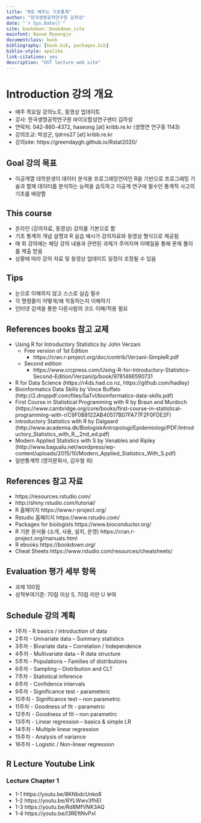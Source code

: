 ```yaml
--- 
title: "R로 배우는 기초통계"
author: "한국생명공학연구원 김하성"
date: "`r Sys.Date()`"
site: bookdown::bookdown_site
mainfont: Nanum Myeongjo
documentclass: book
bibliography: [book.bib, packages.bib]
biblio-style: apalike
link-citations: yes
description: "UST lecture web site"
---
```



# Introduction 강의 개요 
- 매주 목요일 강의노트, 동영상 업데이트 
- 강사: 한국생명공학연구원 바이오합성연구센터 김하성
- 연락처: 042-860-4372, haseong [at] kribb.re.kr (생명연 연구동 1143)
- 강의조교: 박성군, tjdrns27 [at] kribb.re.kr
- 강의site: https://greendaygh.github.io/Rstat2020/ 

## Goal 강의 목표
- 이공계열 대학원생이 데이터 분석용 프로그래밍언어인 R을 기반으로 프로그래밍 기술과 함께 데이터를 분석하는 능력을 습득하고 이공계 연구에 필수인 통계적 사고의 기초를 배양함

## This course  
- 온라인 (강의자료, 동영상) 강의를 기본으로 함
- 기초 통계의 개념 설명과 R 실습 예시가 강의자료와 동영상 형식으로 제공됨
- 매 회 강의에는 해당 강의 내용과 관련된 과제가 주어지며 이메일을 통해 문제 풀이를 제출 받음
- 상황에 따라 강의 자료 및 동영상 업데이트 일정이 조정될 수 있음

## Tips
- 눈으로 이해하지 않고 스스로 실습 필수
- 각 명령줄이 어떻게/왜 작동하는지 이해하기
- 인터넷 검색을 통한 다른사람의 코드 이해/적용 필요 

## References books 참고 교제 
- Using R for Introductory Statistics by John Verzani
  - Free version of 1st Edition 
    - https://cran.r-project.org/doc/contrib/Verzani-SimpleR.pdf
  - Second edition
    - https://www.crcpress.com/Using-R-for-Introductory-Statistics-Second-Edition/Verzani/p/book/9781466590731
- R for Data Science (https://r4ds.had.co.nz, https://github.com/hadley)
- Bioinformatics Data Skills by Vince Buffalo (http://2.droppdf.com/files/5aTvl/bioinformatics-data-skills.pdf)
- First Course in Statistical Programming with R by Braun and
Murdoch (https://www.cambridge.org/core/books/first-course-in-statistical-programming-with-r/C9F088122AB40517B07FA77F2F0FDE2F)
- Introductory Statistics with R by Dalgaard (http://www.academia.dk/BiologiskAntropologi/Epidemiologi/PDF/Introductory_Statistics_with_R__2nd_ed.pdf)
- Modern Applied Statistics with S by Venables and Ripley (http://www.bagualu.net/wordpress/wp-content/uploads/2015/10/Modern_Applied_Statistics_With_S.pdf)
- 일반통계학 (영지문화사, 김우철 외)

## References 참고 자료
- https://resources.rstudio.com/
- http://shiny.rstudio.com/tutorial/
- R 홈페이지 https://www.r-project.org/
- Rstudio 홈페이지 https://www.rstudio.com/
- Packages for biologists https://www.bioconductor.org/
- R 기본 문서들 (소개, 사용, 설치, 운영) https://cran.r-project.org/manuals.html 
- R ebooks https://bookdown.org/
- Cheat Sheets https://www.rstudio.com/resources/cheatsheets/ 


## Evaluation 평가 세부 항목
- 과제 100점
- 성적부여기준: 70점 이상 S, 70점 미만 U 부여

## Schedule 강의 계획

- 1주차 - R basics / introduction of data
- 2주차 - Univariate data – Summary statistics
- 3주차 - Bivariate data – Correlation  / Independence  
- 4주차 - Multivariate data – R data structure
- 5주차 - Populations – Families of distributions
- 6주차 - Sampling – Distribution and CLT
- 7주차 - Statistical inference
- 8주차 - Confidence intervals 
- 9주차 - Significance test - parameteric
- 10주차 - Significance test – non parametric
- 11주차 - Goodness of fit - parametric
- 12주차 - Goodness of fit – non parametirc
- 13주차 - Linear regression – basics & simple LR 
- 14주차 - Multiple linear regression 
- 15주차 - Analysis of variance 
- 16주차 - Logistic / Non-linear regression  

## R Lecture Youtube Link  

### Lecture Chapter 1
* 1-1 https://youtu.be/8KNbdcUnko8
* 1-2 https://youtu.be/6YLWwv3fhEI
* 1-3 https://youtu.be/Rd8MfVNK3AQ
* 1-4 https://youtu.be/I3REftNvPxI

